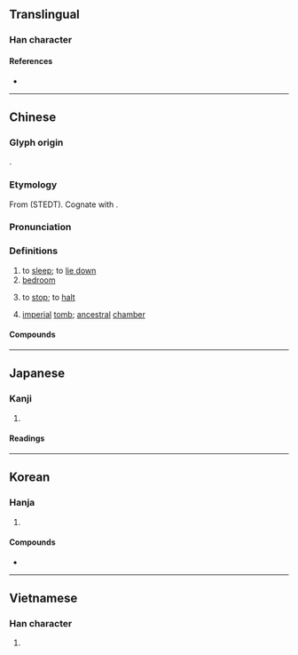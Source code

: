 {{also|寝}}
{{character info}}
==Translingual==
{{stroke order|type=animate}}

===Han character===
{{Han char|rn=40|rad=宀|as=11|sn=14|four=30247|canj=JVME|ids=⿱宀⿰爿𠬶}}

====References====
* {{Han ref|kx=0290.220|dkj=07289|dj=0575.020|hdz=20951.010|uh=5BE2|ud=23522|bh=B9EC|bd=47596}}

----

==Chinese==
{{zh-forms|s=寝|alt=㝲,寑}}

===Glyph origin===
{{Han etym}}
{{Han compound|宀|爿|𠬶|ls=psc|ls2=ic|c1=s|c2=s|c3=p|t1=roof|t2=bed|t3=broom and hand|no_och3=y}}.

===Etymology===
From {{inh|zh|sit-pro|*g-(d)z(i/u)m||sleep}} (STEDT). Cognate with {{cog|bo|གཟིམ་པ||to sleep; to fall asleep}}.

===Pronunciation===
{{zh-pron
|m=qǐn
|c=cam2
|mn=chhím
|mc=y
|oc=y
|cat=v,n
}}

===Definitions===
{{zh-hanzi}}

# to [[sleep]]; to [[lie down]]
# [[bedroom]]
# {{lb|zh|literary}} to [[stop]]; to [[halt]]
# {{lb|zh|historical}} [[imperial]] [[tomb]]; [[ancestral]] [[chamber]]

====Compounds====
{{zh-der|內寢|廢食忘寢|寢苫枕草|小寢|寢殿|寢廟|寢兵|廢寢輟食|寢具|寢車|寢息|寢不安席|寢丘之志|忘餐廢寢|忘餐失寢|忘寢廢食|寢處|寢衣|廢寢忘餐|廢寢忘食|就寢|壽終內寢|問寢|共寢|寢宮|寢食不安|寢食|寢門|寢薦|寢皮食肉|寢疾|寢室|寢不能寐|安寢|寢食俱廢|寢食難安|寢陋|園寢|壽終正寢|寢苫枕塊|寢不遑安|按甲寢兵|晏寢|桂宮柏寢|歸寢|晝寢|疾終正寢|正寢|憨寢|枕戈寢甲|陵寢|食肉寢皮|貌寢|雞鳴問寢|靈寢|美食甘寢|高枕安寢|篠寢|色衰愛寢|薦寢席|臨寢}}

----

==Japanese==
{{ja-kanji forms|寝|寢}}

===Kanji===
{{ja-kanji|grade=|rs=宀11|shin=寝}}

# {{rfdef|ja|sort=宀11}}

====Readings====
{{ja-readings
|on=しん
|kun=ね-る
}}

----

==Korean==

===Hanja===
{{ko-hanja|hangeul=침|rv=chim|mr=ch'im}}

# {{rfdef|ko|sort=宀11}}

====Compounds====
* {{l|ko|寢臺|tr=[[침대]], chimdae}}

----

==Vietnamese==

===Han character===
{{vi-readings|reading=tẩm|rs=宀11}}

# {{rfdef|vi|sort=宀11}}